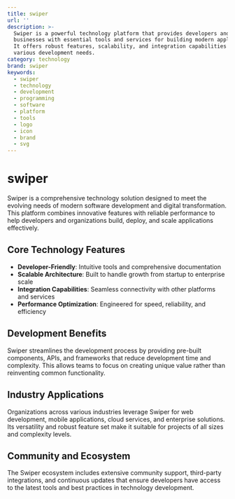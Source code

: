 ```yaml
---
title: swiper
url: ''
description: >-
  Swiper is a powerful technology platform that provides developers and
  businesses with essential tools and services for building modern applications.
  It offers robust features, scalability, and integration capabilities for
  various development needs.
category: technology
brand: swiper
keywords:
  - swiper
  - technology
  - development
  - programming
  - software
  - platform
  - tools
  - logo
  - icon
  - brand
  - svg
---
```


# swiper

Swiper is a comprehensive technology solution designed to meet the evolving needs of modern software development and digital transformation. This platform combines innovative features with reliable performance to help developers and organizations build, deploy, and scale applications effectively.

## Core Technology Features

- **Developer-Friendly**: Intuitive tools and comprehensive documentation
- **Scalable Architecture**: Built to handle growth from startup to enterprise scale
- **Integration Capabilities**: Seamless connectivity with other platforms and services
- **Performance Optimization**: Engineered for speed, reliability, and efficiency

## Development Benefits

Swiper streamlines the development process by providing pre-built components, APIs, and frameworks that reduce development time and complexity. This allows teams to focus on creating unique value rather than reinventing common functionality.

## Industry Applications

Organizations across various industries leverage Swiper for web development, mobile applications, cloud services, and enterprise solutions. Its versatility and robust feature set make it suitable for projects of all sizes and complexity levels.

## Community and Ecosystem

The Swiper ecosystem includes extensive community support, third-party integrations, and continuous updates that ensure developers have access to the latest tools and best practices in technology development.
